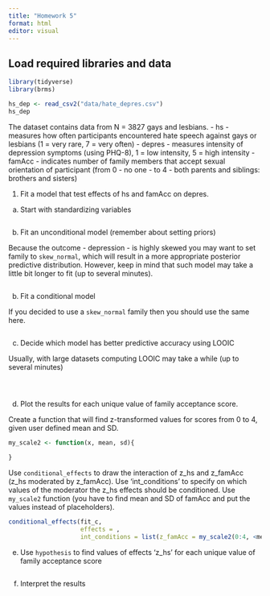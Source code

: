 ```yaml
---
title: "Homework 5"
format: html
editor: visual
---
```


## Load required libraries and data

```r
library(tidyverse)
library(brms)
```

```r
hs_dep <- read_csv2("data/hate_depres.csv")
hs_dep
```

The dataset contains data from N = 3827 gays and lesbians. - hs - measures how often participants encountered hate speech against gays or lesbians (1 = very rare, 7 = very often) - depres - measures intensity of depression symptoms (using PHQ-8), 1 = low intensity, 5 = high intensity - famAcc - indicates number of family members that accept sexual orientation of participant (from 0 - no one - to 4 - both parents and siblings: brothers and sisters)

1.  Fit a model that test effects of hs and famAcc on depres.

```{=html}
<!-- -->
```
a)  Start with standardizing variables

```r

```

b)  Fit an unconditional model (remember about setting priors)

Because the outcome - depression - is highly skewed you may want to set family to `skew_normal`, which will result in a more appropriate posterior predictive distribution. However, keep in mind that such model may take a little bit longer to fit (up to several minutes).

```r

```

b)  Fit a conditional model

If you decided to use a `skew_normal` family then you should use the same here.

```r

```

c)  Decide which model has better predictive accuracy using LOOIC

Usually, with large datasets computing LOOIC may take a while (up to several minutes)

```r

```

```r

```

```r

```

d)  Plot the results for each unique value of family acceptance score.

Create a function that will find z-transformed values for scores from 0 to 4, given user defined mean and SD.

```r
my_scale2 <- function(x, mean, sd){
  
}
```

Use `conditional_effects` to draw the interaction of z_hs and z_famAcc (z_hs moderated by z_famAcc). Use 'int_conditions' to specify on which values of the moderator the z_hs effects should be conditioned. Use `my_scale2` function (you have to find mean and SD of famAcc and put the values instead of placeholders).

```r
conditional_effects(fit_c, 
                    effects = , 
                    int_conditions = list(z_famAcc = my_scale2(0:4, <mean>, <sd>)))
```

e)  Use `hypothesis` to find values of effects 'z_hs' for each unique value of family acceptance score

```r

```

f)  Interpret the results
